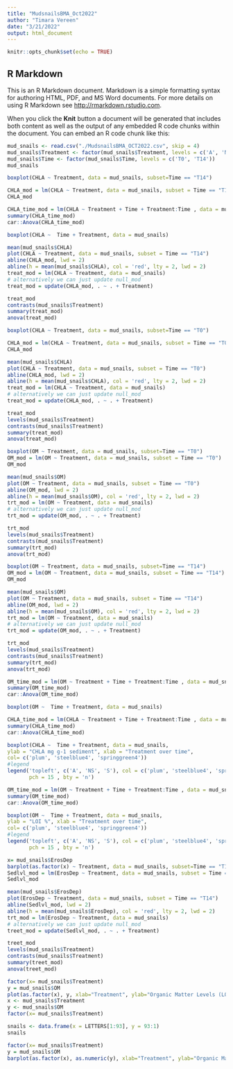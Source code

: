 ```yaml
---
title: "MudsnailsBMA_Oct2022"
author: "Timara Vereen"
date: "3/21/2022"
output: html_document 
---
```


```r
knitr::opts_chunk$set(echo = TRUE)
```

## R Markdown

This is an R Markdown document. Markdown is a simple formatting syntax for authoring HTML, PDF, and MS Word documents. For more details on using R Markdown see <http://rmarkdown.rstudio.com>.

When you click the **Knit** button a document will be generated that includes both content as well as the output of any embedded R code chunks within the document. You can embed an R code chunk like this:

```r
mud_snails <- read.csv("./MudsnailsBMA_OCT2022.csv", skip = 4)
mud_snails$Treatment <- factor(mud_snails$Treatment, levels = c('A', 'NS', 'S'))
mud_snails$Time <- factor(mud_snails$Time, levels = c('T0', 'T14'))
mud_snails
```

```r
boxplot(CHLA ~ Treatment, data = mud_snails, subset=Time == "T14")
```
```r
CHLA_mod = lm(CHLA ~ Treatment, data = mud_snails, subset = Time == "T14")
CHLA_mod

CHLA_time_mod = lm(CHLA ~ Treatment + Time + Treatment:Time , data = mud_snails)
summary(CHLA_time_mod)
car::Anova(CHLA_time_mod)

boxplot(CHLA ~  Time + Treatment, data = mud_snails)

mean(mud_snails$CHLA)
plot(CHLA ~ Treatment, data = mud_snails, subset = Time == "T14")
abline(CHLA_mod, lwd = 2)
abline(h = mean(mud_snails$CHLA), col = 'red', lty = 2, lwd = 2)
treat_mod = lm(CHLA ~ Treatment, data = mud_snails)
# alternatively we can just update null_mod
treat_mod = update(CHLA_mod, . ~ . + Treatment)

treat_mod
contrasts(mud_snails$Treatment)
summary(treat_mod)
anova(treat_mod)
```
```r
boxplot(CHLA ~ Treatment, data = mud_snails, subset=Time == "T0")
```
```r
CHLA_mod = lm(CHLA ~ Treatment, data = mud_snails, subset = Time == "T0")
CHLA_mod

mean(mud_snails$CHLA)
plot(CHLA ~ Treatment, data = mud_snails, subset = Time == "T0")
abline(CHLA_mod, lwd = 2)
abline(h = mean(mud_snails$CHLA), col = 'red', lty = 2, lwd = 2)
treat_mod = lm(CHLA ~ Treatment, data = mud_snails)
# alternatively we can just update null_mod
treat_mod = update(CHLA_mod, . ~ . + Treatment)

treat_mod
levels(mud_snails$Treatment)
contrasts(mud_snails$Treatment)
summary(treat_mod)
anova(treat_mod)
```
```r
boxplot(OM ~ Treatment, data = mud_snails, subset=Time == "T0")
OM_mod = lm(OM ~ Treatment, data = mud_snails, subset = Time == "T0")
OM_mod

mean(mud_snails$OM)
plot(OM ~ Treatment, data = mud_snails, subset = Time == "T0")
abline(OM_mod, lwd = 2)
abline(h = mean(mud_snails$OM), col = 'red', lty = 2, lwd = 2)
trt_mod = lm(OM ~ Treatment, data = mud_snails)
# alternatively we can just update null_mod
trt_mod = update(OM_mod, . ~ . + Treatment)

trt_mod
levels(mud_snails$Treatment)
contrasts(mud_snails$Treatment)
summary(trt_mod)
anova(trt_mod)
```
```r
boxplot(OM ~ Treatment, data = mud_snails, subset=Time == "T14")
OM_mod = lm(OM ~ Treatment, data = mud_snails, subset = Time == "T14")
OM_mod

mean(mud_snails$OM)
plot(OM ~ Treatment, data = mud_snails, subset = Time == "T14")
abline(OM_mod, lwd = 2)
abline(h = mean(mud_snails$OM), col = 'red', lty = 2, lwd = 2)
trt_mod = lm(OM ~ Treatment, data = mud_snails)
# alternatively we can just update null_mod
trt_mod = update(OM_mod, . ~ . + Treatment)

trt_mod
levels(mud_snails$Treatment)
contrasts(mud_snails$Treatment)
summary(trt_mod)
anova(trt_mod)
```

```r
OM_time_mod = lm(OM ~ Treatment + Time + Treatment:Time , data = mud_snails)
summary(OM_time_mod)
car::Anova(OM_time_mod)

boxplot(OM ~  Time + Treatment, data = mud_snails)

```

```r
CHLA_time_mod = lm(CHLA ~ Treatment + Time + Treatment:Time , data = mud_snails)
summary(CHLA_time_mod)
car::Anova(CHLA_time_mod)

boxplot(CHLA ~  Time + Treatment, data = mud_snails,
ylab = "CHLA mg g-1 sediment", xlab = "Treatment over time",
col= c('plum', 'steelblue4', 'springgreen4'))
#legend
legend('topleft', c('A', 'NS', 'S'), col = c('plum', 'steelblue4', 'springgreen4'), 
       pch = 15 , bty = 'n')

```



```r
OM_time_mod = lm(OM ~ Treatment + Time + Treatment:Time , data = mud_snails)
summary(OM_time_mod)
car::Anova(OM_time_mod)

boxplot(OM ~  Time + Treatment, data = mud_snails,
ylab = "LOI %", xlab = "Treatment over time",
col= c('plum', 'steelblue4', 'springgreen4'))
#legend
legend('topleft', c('A', 'NS', 'S'), col = c('plum', 'steelblue4', 'springgreen4'), 
       pch = 15 , bty = 'n')

```

```r
x= mud_snails$ErosDep
barplot(as.factor(x) ~ Treatment, data = mud_snails, subset=Time == "T14")
Sedlvl_mod = lm(ErosDep ~ Treatment, data = mud_snails, subset = Time == "T14")
Sedlvl_mod

mean(mud_snails$ErosDep)
plot(ErosDep ~ Treatment, data = mud_snails, subset = Time == "T14")
abline(Sedlvl_mod, lwd = 2)
abline(h = mean(mud_snails$ErosDep), col = 'red', lty = 2, lwd = 2)
trt_mod = lm(ErosDep ~ Treatment, data = mud_snails)
# alternatively we can just update null_mod
treet_mod = update(Sedlvl_mod, . ~ . + Treatment)

treet_mod
levels(mud_snails$Treatment)
contrasts(mud_snails$Treatment)
summary(treet_mod)
anova(treet_mod)
```

```r
factor(x= mud_snails$Treatment)
y = mud_snails$OM
plot(as.factor(x), y, xlab="Treatment", ylab="Organic Matter Levels (LOI%)")
x <- mud_snails$Treatment
y <- mud_snails$OM
factor(x= mud_snails$Treatment)

```
```r
snails <- data.frame(x = LETTERS[1:93], y = 93:1)
snails
```


```r
factor(x= mud_snails$Treatment)
y = mud_snails$OM
barplot(as.factor(x), as.numeric(y), xlab="Treatment", ylab="Organic Matter Levels (LOI%)")

```

